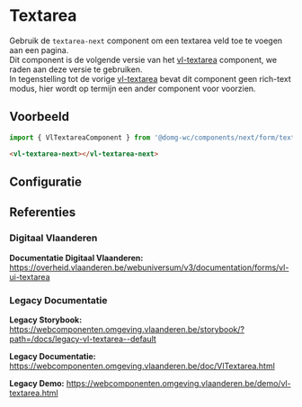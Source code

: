 
# Textarea

Gebruik de `textarea-next` component om een textarea veld toe te voegen aan een pagina.<br/>
Dit component is de volgende versie van het [vl-textarea](?path=/docs/components-textarea--textarea-default) component, we raden aan deze versie te gebruiken.<br />
In tegenstelling tot de vorige [vl-textarea](?path=/docs/components-textarea--textarea-default) bevat dit component geen rich-text modus, hier wordt op termijn een ander component voor voorzien.

## Voorbeeld

```js
import { VlTextareaComponent } from '@domg-wc/components/next/form/textarea';
```

```html
<vl-textarea-next></vl-textarea-next>
```

<DocsStory id="components-next-form-textarea-next--textarea-default" />

## Configuratie

<ArgsTable story={PRIMARY_STORY} />

## Referenties

### Digitaal Vlaanderen

**Documentatie Digitaal Vlaanderen:** https://overheid.vlaanderen.be/webuniversum/v3/documentation/forms/vl-ui-textarea

### Legacy Documentatie

**Legacy Storybook:** https://webcomponenten.omgeving.vlaanderen.be/storybook/?path=/docs/legacy-vl-textarea--default

**Legacy Documentatie:** https://webcomponenten.omgeving.vlaanderen.be/doc/VlTextarea.html

**Legacy Demo:** https://webcomponenten.omgeving.vlaanderen.be/demo/vl-textarea.html
